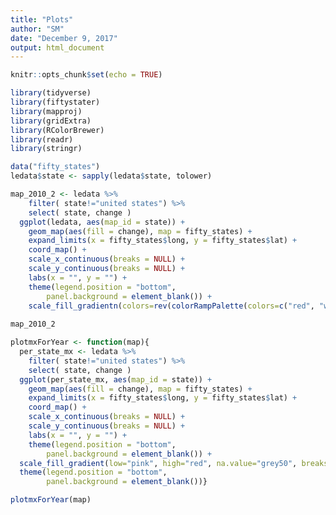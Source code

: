 ```yaml
---
title: "Plots"
author: "SM"
date: "December 9, 2017"
output: html_document
---
```


```r
knitr::opts_chunk$set(echo = TRUE)
```

```r
library(tidyverse)
library(fiftystater)
library(mapproj)
library(gridExtra)
library(RColorBrewer)
library(readr)
library(stringr)
```

```r
data("fifty_states")
ledata$state <- sapply(ledata$state, tolower)
```

```r
map_2010_2 <- ledata %>%
    filter( state!="united states") %>%
    select( state, change )
  ggplot(ledata, aes(map_id = state)) + 
    geom_map(aes(fill = change), map = fifty_states) + 
    expand_limits(x = fifty_states$long, y = fifty_states$lat) +
    coord_map() +
    scale_x_continuous(breaks = NULL) + 
    scale_y_continuous(breaks = NULL) +
    labs(x = "", y = "") +
    theme(legend.position = "bottom", 
        panel.background = element_blank()) +
    scale_fill_gradientn(colors=rev(colorRampPalette(colors=c("red", "white", "blue"))(1000)))
  
map_2010_2
```



```r
plotmxForYear <- function(map){
  per_state_mx <- ledata %>%
    filter( state!="united states") %>%
    select( state, change )
  ggplot(per_state_mx, aes(map_id = state)) + 
    geom_map(aes(fill = change), map = fifty_states) + 
    expand_limits(x = fifty_states$long, y = fifty_states$lat) +
    coord_map() +
    scale_x_continuous(breaks = NULL) + 
    scale_y_continuous(breaks = NULL) +
    labs(x = "", y = "") +
    theme(legend.position = "bottom", 
        panel.background = element_blank()) +
  scale_fill_gradient(low="pink", high="red", na.value="grey50", breaks=seq(min(ledata$change), max(ledata$change), by=100)) +
  theme(legend.position = "bottom", 
        panel.background = element_blank())}

plotmxForYear(map)
```

